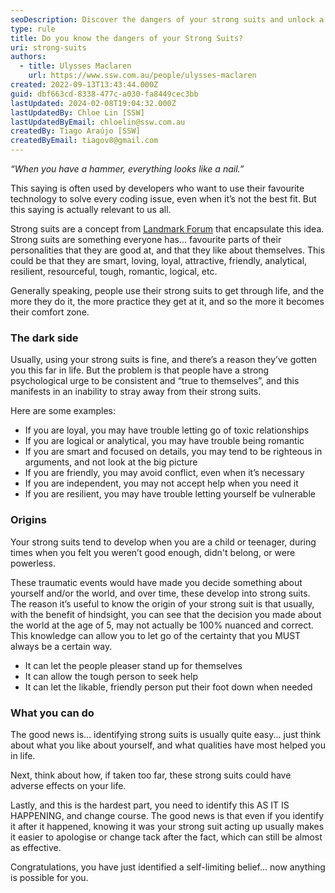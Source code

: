 ```yaml
---
seoDescription: Discover the dangers of your strong suits and unlock a more authentic you.
type: rule
title: Do you know the dangers of your Strong Suits?
uri: strong-suits
authors:
  - title: Ulysses Maclaren
    url: https://www.ssw.com.au/people/ulysses-maclaren
created: 2022-09-13T13:43:44.000Z
guid: dbf663cd-8338-477c-a030-fa8449cec3bb
lastUpdated: 2024-02-08T19:04:32.000Z
lastUpdatedBy: Chloe Lin [SSW]
lastUpdatedByEmail: chloelin@ssw.com.au
createdBy: Tiago Araújo [SSW]
createdByEmail: tiagov8@gmail.com
---
```


_“When you have a hammer, everything looks like a nail.”_

This saying is often used by developers who want to use their favourite technology to solve every coding issue, even when it’s not the best fit. But this saying is actually relevant to us all.
<youtubeEmbed url="https://www.youtube.com/embed/-qeitGq7Q2M" description="Video: The dangers of your strong suits with SSW General Manager, [Ulysses Maclaren](https://www.ssw.com.au/people/ulysses-maclaren/) (4 min)" />

Strong suits are a concept from [Landmark Forum](https://www.landmarkworldwide.com/the-landmark-forum) that encapsulate this idea. Strong suits are something everyone has... favourite parts of their personalities that they are good at, and that they like about themselves. This could be that they are smart, loving, loyal, attractive, friendly, analytical, resilient, resourceful, tough, romantic, logical, etc.

Generally speaking, people use their strong suits to get through life, and the more they do it, the more practice they get at it, and so the more it becomes their comfort zone.

### The dark side

Usually, using your strong suits is fine, and there’s a reason they’ve gotten you this far in life. But the problem is that people have a strong psychological urge to be consistent and “true to themselves”, and this manifests in an inability to stray away from their strong suits.

Here are some examples:

- If you are loyal, you may have trouble letting go of toxic relationships
- If you are logical or analytical, you may have trouble being romantic
- If you are smart and focused on details, you may tend to be righteous in arguments, and not look at the big picture
- If you are friendly, you may avoid conflict, even when it’s necessary
- If you are independent, you may not accept help when you need it
- If you are resilient, you may have trouble letting yourself be vulnerable

### Origins

Your strong suits tend to develop when you are a child or teenager, during times when you felt you weren’t good enough, didn't belong, or were powerless.

These traumatic events would have made you decide something about yourself and/or the world, and over time, these develop into strong suits. The reason it’s useful to know the origin of your strong suit is that usually, with the benefit of hindsight, you can see that the decision you made about the world at the age of 5, may not actually be 100% nuanced and correct. This knowledge can allow you to let go of the certainty that you MUST always be a certain way.

- It can let the people pleaser stand up for themselves
- It can allow the tough person to seek help
- It can let the likable, friendly person put their foot down when needed

### What you can do

The good news is... identifying strong suits is usually quite easy... just think about what you like about yourself, and what qualities have most helped you in life.

Next, think about how, if taken too far, these strong suits could have adverse effects on your life.

Lastly, and this is the hardest part, you need to identify this AS IT IS HAPPENING, and change course. The good news is that even if you identify it after it happened, knowing it was your strong suit acting up usually makes it easier to apologise or change tack after the fact, which can still be almost as effective.

Congratulations, you have just identified a self-limiting belief... now anything is possible for you.
